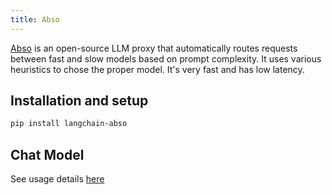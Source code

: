 ```yaml
---
title: Abso
---
```


[Abso](https://abso.ai/#router) is an open-source LLM proxy that automatically routes requests between fast and slow models based on prompt complexity. It uses various heuristics to chose the proper model. It's very fast and has low latency.


## Installation and setup

```bash
pip install langchain-abso
```

## Chat Model

See usage details [here](/oss/python/integrations/chat/abso)
